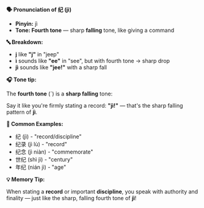 **🗣️ Pronunciation of 纪 (jì)**

- **Pinyin:** jì
- **Tone: Fourth tone** — sharp **falling** tone, like giving a command

**🔤 Breakdown:**

- **j** like **"j"** in "jeep"
- **ì** sounds like **"ee"** in "see", but with fourth tone → sharp drop
- **jì** sounds like **"jee!"** with a sharp fall

**🎧 Tone tip:**

The **fourth tone** (ˋ) is a **sharp falling** tone:

Say it like you're firmly stating a record: **"jì!"** — that's the sharp falling pattern of **jì**.

**📝 Common Examples:**

- 纪 (jì) - "record/discipline"
- 纪录 (jì lù) - "record"
- 纪念 (jì niàn) - "commemorate"
- 世纪 (shì jì) - "century"
- 年纪 (nián jì) - "age"

**💡 Memory Tip:**

When stating a **record** or important **discipline**, you speak with authority and finality — just
like the sharp, falling fourth tone of **jì**!
